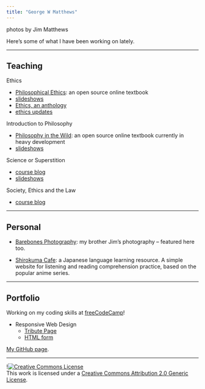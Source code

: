 ```yaml
---
title: "George W Matthews"
--- 
```



<script src="randomPhoto.js"></script>
<div class="photo-credit">photos by Jim Matthews</div>


Here's some of what I have been working on lately.

***

## Teaching 

Ethics

- [Philosophical Ethics](https://gwmatthews.github.io/ethics/): an open source online textbook
- [slideshows](ethics-slides.html)
- [Ethics, an anthology](https://press.rebus.community/intro-to-phil-ethics/){target="_blank"}
- [ethics updates](ethics-updates.html)

Introduction to Philosophy

- [Philosophy in the Wild](https://gwmatthews.github.io/philosophy-in-the-wild/): an open source online textbook currently in heavy development
- [slideshows](philosophy-slides.html)

Science or Superstition

- [course blog](http://www.6worlds.net/science-blog/){target="_blank"}
- [slideshows](science-slides.html)
<!-- - [text](https://gwmatthews.github.io/science-or-superstition) 
- [files](https://gwmatthews.github.io/science-or-superstition-course-files) -->

Society, Ethics and the Law

- [course blog](http://www.6worlds.net/society-ethics-law/){target="_blank"}

***

## Personal

- [Barebones Photography](https://www.barebones-photography.com/): my brother Jim's photography -- featured here too.

<!-- [Romania](https://gwmatthews.github.io/resources/romania.pdf): a photo essay from my first trip.

-->

- [Shirokuma Cafe](https://gwmatthews.github.io/Shirokuma-Cafe): a Japanese language learning resource. A simple website for listening and reading comprehension practice, based on the popular anime series.

***

## Portfolio

Working on my coding skills at [freeCodeCamp](https://www.freecodecamp.org){target="_blank"}!

- Responsive Web Design
  - [Tribute Page](https://gwmatthews.github.io/freeCodeCamp-challenges/responsive-web/01-tribute/index.html)
  - [HTML form](https://gwmatthews.github.io/freeCodeCamp-challenges/responsive-web/02-form/index.html) 
  
[My GitHub page](https://github.com/gwmatthews).
  
***

<footer>!<a rel="license" href="http://creativecommons.org/licenses/by/2.0/"><img alt="Creative Commons License" style="border-width:0" src="https://i.creativecommons.org/l/by/2.0/88x31.png" /></a><br />This work is licensed under a <a rel="license" href="http://creativecommons.org/licenses/by/2.0/">Creative Commons Attribution 2.0 Generic License</a>.</footer>
